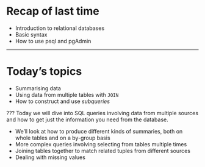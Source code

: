 # Recap of last time

- Introduction to relational databases
- Basic syntax
- How to use psql and pgAdmin

---

# Today's topics

- Summarising data
- Using data from multiple tables with `JOIN`
- How to construct and use _subqueries_

???
Today we will dive into SQL queries involving data from multiple sources and how to get just the information you need from the database.

- We'll look at how to produce different kinds of summaries, both on whole tables and on a by-group basis
- More complex queries involving selecting from tables multiple times
- Joining tables together to match related tuples from different sources
- Dealing with missing values
